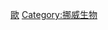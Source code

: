 {{Catnav|頁面分類|各種主題的頁面分類|按國家分類|各國生物|各國植物}}
{{Catnav|頁面分類|各種主題的頁面分類|按國家分類|各國生物|挪威生物}}
{{Commons category|Flora of Norway}}

[[Category:各國植物|歐]]
[[Category:挪威生物|Category:挪威生物]]